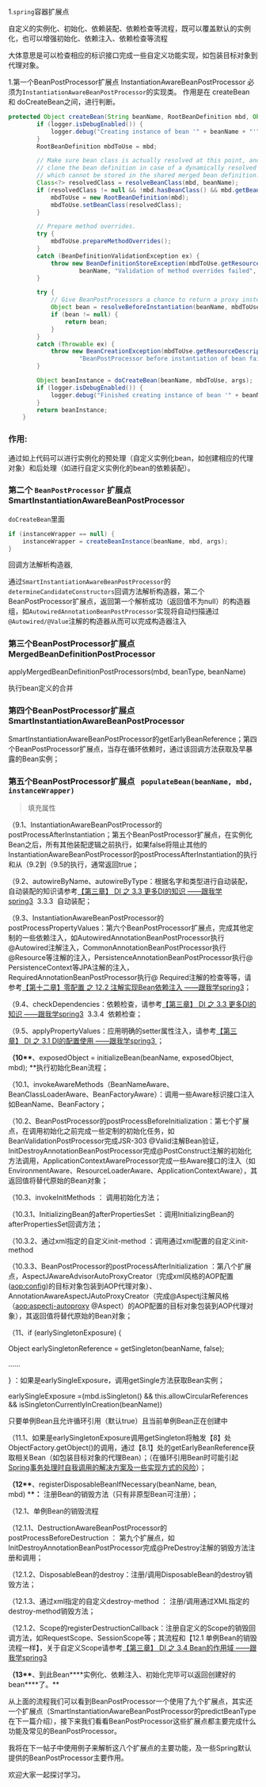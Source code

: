 1.`spring`容器扩展点

自定义的实例化、初始化、依赖装配、依赖检查等流程，既可以覆盖默认的实例化，也可以增强初始化、依赖注入、依赖检查等流程

大体意思是可以检查相应的标识接口完成一些自定义功能实现，如包装目标对象到代理对象。

1.第一个BeanPostProcessor扩展点 InstantiationAwareBeanPostProcessor
必须为`InstantiationAwareBeanPostProcessor`的实现类。
作用是在 createBean 和 doCreateBean之间，进行判断。

```java
protected Object createBean(String beanName, RootBeanDefinition mbd, Object[] args) throws BeanCreationException {
		if (logger.isDebugEnabled()) {
			logger.debug("Creating instance of bean '" + beanName + "'");
		}
		RootBeanDefinition mbdToUse = mbd;

		// Make sure bean class is actually resolved at this point, and
		// clone the bean definition in case of a dynamically resolved Class
		// which cannot be stored in the shared merged bean definition.
		Class<?> resolvedClass = resolveBeanClass(mbd, beanName);
		if (resolvedClass != null && !mbd.hasBeanClass() && mbd.getBeanClassName() != null) {
			mbdToUse = new RootBeanDefinition(mbd);
			mbdToUse.setBeanClass(resolvedClass);
		}

		// Prepare method overrides.
		try {
			mbdToUse.prepareMethodOverrides();
		}
		catch (BeanDefinitionValidationException ex) {
			throw new BeanDefinitionStoreException(mbdToUse.getResourceDescription(),
					beanName, "Validation of method overrides failed", ex);
		}

		try {
			// Give BeanPostProcessors a chance to return a proxy instead of the target bean instance.
			Object bean = resolveBeforeInstantiation(beanName, mbdToUse);
			if (bean != null) {
				return bean;
			}
		}
		catch (Throwable ex) {
			throw new BeanCreationException(mbdToUse.getResourceDescription(), beanName,
					"BeanPostProcessor before instantiation of bean failed", ex);
		}

		Object beanInstance = doCreateBean(beanName, mbdToUse, args);
		if (logger.isDebugEnabled()) {
			logger.debug("Finished creating instance of bean '" + beanName + "'");
		}
		return beanInstance;
	}
```

### 作用:

通过如上代码可以进行实例化的预处理（自定义实例化bean，如创建相应的代理对象）和后处理（如进行自定义实例化的bean的依赖装配）。

### 第二个 `BeanPostProcessor` 扩展点 SmartInstantiationAwareBeanPostProcessor

`doCreateBean`里面

```java
if (instanceWrapper == null) {
	instanceWrapper = createBeanInstance(beanName, mbd, args);
}
```

回调方法解析构造器,

通过`SmartInstantiationAwareBeanPostProcessor`的`determineCandidateConstructors`回调方法解析构造器，第二个BeanPostProcessor扩展点，返回第一个解析成功（返回值不为null）的构造器组，如`AutowiredAnnotationBeanPostProcessor`实现将自动扫描通过`@Autowired/@Value`注解的构造器从而可以完成构造器注入

### 第三个BeanPostProcessor扩展点 MergedBeanDefinitionPostProcessor

applyMergedBeanDefinitionPostProcessors(mbd, beanType, beanName)

执行bean定义的合并

### 第四个BeanPostProcessor扩展点 SmartInstantiationAwareBeanPostProcessor

SmartInstantiationAwareBeanPostProcessor的getEarlyBeanReference；第四个BeanPostProcessor扩展点，当存在循环依赖时，通过该回调方法获取及早暴露的Bean实例；

### 第五个BeanPostProcessor扩展点 ` populateBean(beanName, mbd, instanceWrapper)`

> 填充属性

（9.1、InstantiationAwareBeanPostProcessor的postProcessAfterInstantiation；第五个BeanPostProcessor扩展点，在实例化Bean之后，所有其他装配逻辑之前执行，如果false将阻止其他的InstantiationAwareBeanPostProcessor的postProcessAfterInstantiation的执行和从（9.2到（9.5的执行，通常返回true；

（9.2、autowireByName、autowireByType：根据名字和类型进行自动装配，自动装配的知识请参考[【第三章】 DI 之 3.3 更多DI的知识 ——跟我学spring3](http://jinnianshilongnian.iteye.com/blog/1415461)  3.3.3  自动装配；

（9.3、InstantiationAwareBeanPostProcessor的postProcessPropertyValues：第六个BeanPostProcessor扩展点，完成其他定制的一些依赖注入，如AutowiredAnnotationBeanPostProcessor执行@Autowired注解注入，CommonAnnotationBeanPostProcessor执行@Resource等注解的注入，PersistenceAnnotationBeanPostProcessor执行@ PersistenceContext等JPA注解的注入，RequiredAnnotationBeanPostProcessor执行@ Required注解的检查等等，请参考[【第十二章】零配置 之 12.2 注解实现Bean依赖注入 ——跟我学spring3](http://jinnianshilongnian.iteye.com/blog/1457224)；

（9.4、checkDependencies：依赖检查，请参考[【第三章】 DI 之 3.3 更多DI的知识 ——跟我学spring3](http://jinnianshilongnian.iteye.com/blog/1415461)  3.3.4  依赖检查；

（9.5、applyPropertyValues：应用明确的setter属性注入，请参考[【第三章】 DI 之 3.1 DI的配置使用 ——跟我学spring3 ](http://jinnianshilongnian.iteye.com/blog/1415277)；

**（10\*\***、exposedObject = initializeBean(beanName, exposedObject, mbd); \*\*执行初始化Bean流程；

（10.1、invokeAwareMethods（BeanNameAware、BeanClassLoaderAware、BeanFactoryAware）：调用一些Aware标识接口注入如BeanName、BeanFactory；

（10.2、BeanPostProcessor的postProcessBeforeInitialization：第七个扩展点，在调用初始化之前完成一些定制的初始化任务，如BeanValidationPostProcessor完成JSR-303 @Valid注解Bean验证，InitDestroyAnnotationBeanPostProcessor完成@PostConstruct注解的初始化方法调用，ApplicationContextAwareProcessor完成一些Aware接口的注入（如EnvironmentAware、ResourceLoaderAware、ApplicationContextAware），其返回值将替代原始的Bean对象；

（10.3、invokeInitMethods ： 调用初始化方法；

（10.3.1、InitializingBean的afterPropertiesSet ：调用InitializingBean的afterPropertiesSet回调方法；

（10.3.2、通过xml指定的自定义init-method ：调用通过xml配置的自定义init-method

（10.3.3、BeanPostProcessor的postProcessAfterInitialization ：第八个扩展点，AspectJAwareAdvisorAutoProxyCreator（完成xml风格的AOP配置(<aop:config>)的目标对象包装到AOP代理对象）、AnnotationAwareAspectJAutoProxyCreator（完成@Aspectj注解风格（<aop:aspectj-autoproxy> @Aspect）的AOP配置的目标对象包装到AOP代理对象），其返回值将替代原始的Bean对象；

（11、if (earlySingletonExposure) {

Object earlySingletonReference = getSingleton(beanName, false);

……

} ：如果是earlySingleExposure，调用getSingle方法获取Bean实例；

earlySingleExposure =(mbd.isSingleton() && this.allowCircularReferences && isSingletonCurrentlyInCreation(beanName))

只要单例Bean且允许循环引用（默认true）且当前单例Bean正在创建中

（11.1、如果是earlySingletonExposure调用getSingleton将触发【8】处ObjectFactory.getObject()的调用，通过【8.1】处的getEarlyBeanReference获取相关Bean（如包装目标对象的代理Bean）；（在循环引用Bean时可能引起[Spring事务处理时自我调用的解决方案及一些实现方式的风险](http://www.iteye.com/topic/1122740)）；

**（12\*\***、registerDisposableBeanIfNecessary(beanName, bean, mbd) \***\*：** 注册Bean的销毁方法（只有非原型Bean可注册）；

（12.1、单例Bean的销毁流程

（12.1.1、DestructionAwareBeanPostProcessor的postProcessBeforeDestruction ： 第九个扩展点，如InitDestroyAnnotationBeanPostProcessor完成@PreDestroy注解的销毁方法注册和调用；

（12.1.2、DisposableBean的destroy：注册/调用DisposableBean的destroy销毁方法；

（12.1.3、通过xml指定的自定义destroy-method ： 注册/调用通过XML指定的destroy-method销毁方法；

（12.1.2、Scope的registerDestructionCallback：注册自定义的Scope的销毁回调方法，如RequestScope、SessionScope等；其流程和【12.1 单例Bean的销毁流程一样】，关于自定义Scope请参考[【第三章】 DI 之 3.4 Bean的作用域 ——跟我学spring3](http://jinnianshilongnian.iteye.com/blog/1415463)

**（13\*\***、到此Bean\***\*实例化、依赖注入、初始化完毕可以返回创建好的bean\*\***了。\*\*

从上面的流程我们可以看到BeanPostProcessor一个使用了九个扩展点，其实还一个扩展点（SmartInstantiationAwareBeanPostProcessor的predictBeanType在下一篇介绍），接下来我们看看BeanPostProcessor这些扩展点都主要完成什么功能及常见的BeanPostProcessor。

我将在下一帖子中使用例子来解析这八个扩展点的主要功能，及一些Spring默认提供的BeanPostProcessor主要作用。

欢迎大家一起探讨学习。
